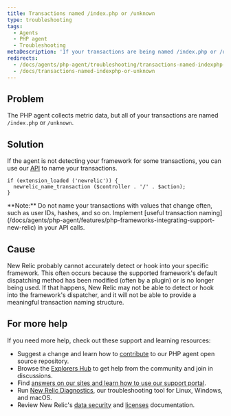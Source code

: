```yaml
---
title: Transactions named /index.php or /unknown
type: troubleshooting
tags:
  - Agents
  - PHP agent
  - Troubleshooting
metaDescription: 'If your transactions are being named /index.php or /unknown, New Relic probably cannot accurately detect or hook into your framework.'
redirects:
  - /docs/agents/php-agent/troubleshooting/transactions-named-indexphp-or-unknown
  - /docs/transactions-named-indexphp-or-unknown
---
```


## Problem

The PHP agent collects metric data, but all of your transactions are named `/index.php` or `/unknown`.

## Solution

If the agent is not detecting your framework for some transactions, you can use our [API](/docs/agents/php-agent/configuration/php-agent-api#api-name-wt) to name your transactions.

```
if (extension_loaded ('newrelic')) {
  newrelic_name_transaction ($controller . '/' . $action);
}
```

<Callout variant="tip">
  **Note:** Do not name your transactions with values that change often, such as user IDs, hashes, and so on. Implement [useful transaction naming](/docs/agents/php-agent/features/php-frameworks-integrating-support-new-relic) in your API calls.
</Callout>

## Cause

New Relic probably cannot accurately detect or hook into your specific framework. This often occurs because the supported framework's default dispatching method has been modified (often by a plugin) or is no longer being used. If that happens, New Relic may not be able to detect or hook into the framework's dispatcher, and it will not be able to provide a meaningful transaction naming structure.

## For more help

If you need more help, check out these support and learning resources:

* Suggest a change and learn how to [contribute](https://github.com/newrelic/newrelic-php-agent/issues) to our PHP agent open source repository.
* Browse the [Explorers Hub](https://discuss.newrelic.com/) to get help from the community and join in discussions.
* Find [answers on our sites and learn how to use our support portal](https://docs.newrelic.com/docs/using-new-relic/welcome-new-relic/get-started/find-help-use-support-portal/).
* Run [New Relic Diagnostics](https://docs.newrelic.com/docs/using-new-relic/cross-product-functions/troubleshooting/new-relic-diagnostics/), our troubleshooting tool for Linux, Windows, and macOS.
* Review New Relic's [data security](https://docs.newrelic.com/docs/security/) and [licenses](https://docs.newrelic.com/docs/licenses/) documentation.
